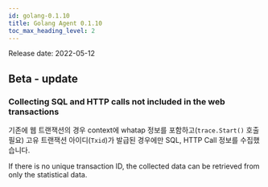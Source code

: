 ```yaml
---
id: golang-0.1.10
title: Golang Agent 0.1.10
toc_max_heading_level: 2
---
```



Release date: 2022-05-12

## Beta - update

### Collecting SQL and HTTP calls not included in the web transactions

기존에 웹 트랜잭션의 경우 context에 whatap 정보를 포함하고(`trace.Start()` 호출 필요) 고유 트랜잭션 아이디(`Txid`)가 발급된 경우에만 SQL, HTTP Call 정보를 수집했습니다. 

If there is no unique transaction ID, the collected data can be retrieved from only the statistical data.
